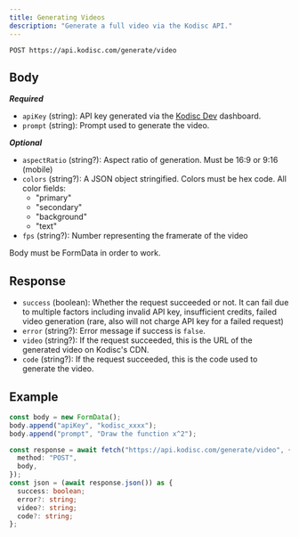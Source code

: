```yaml
---
title: Generating Videos
description: "Generate a full video via the Kodisc API."
---
```


`POST https://api.kodisc.com/generate/video`

## Body

**_Required_**

- `apiKey` (string): API key generated via the [Kodisc Dev](https://dev.kodisc.com/dashboard/keys) dashboard.
- `prompt` (string): Prompt used to generate the video.

**_Optional_**

- `aspectRatio` (string?): Aspect ratio of generation. Must be 16:9 or 9:16 (mobile)
- `colors` (string?): A JSON object stringified. Colors must be hex code. All color fields:
  - "primary"
  - "secondary"
  - "background"
  - "text"
- `fps` (string?): Number representing the framerate of the video

Body must be FormData in order to work.

## Response

- `success` (boolean): Whether the request succeeded or not. It can fail due to multiple factors including invalid API key, insufficient credits, failed video generation (rare, also will not charge API key for a failed request)
- `error` (string?): Error message if success is `false`.
- `video` (string?): If the request succeeded, this is the URL of the generated video on Kodisc's CDN.
- `code` (string?): If the request succeeded, this is the code used to generate the video.

## Example

```typescript TypeScript
const body = new FormData();
body.append("apiKey", "kodisc_xxxx");
body.append("prompt", "Draw the function x^2");

const response = await fetch("https://api.kodisc.com/generate/video", {
  method: "POST",
  body,
});
const json = (await response.json()) as {
  success: boolean;
  error?: string;
  video?: string;
  code?: string;
};
```
